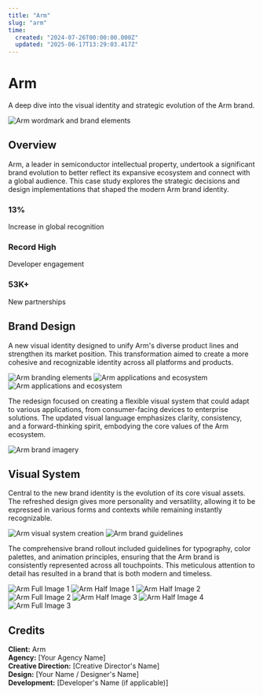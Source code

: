```yaml
---
title: "Arm"
slug: "arm"
time:
  created: "2024-07-26T00:00:00.000Z"
  updated: "2025-06-17T13:29:03.417Z"
---
```


# Arm

A deep dive into the visual identity and strategic evolution of the Arm brand.

<Image src="https://raw.githubusercontent.com/maxmcisted7/Nova/main/Screenshot%202025-06-16%20at%2008.28.50.png" alt="Arm wordmark and brand elements" variant="full" />

## Overview

Arm, a leader in semiconductor intellectual property, undertook a significant brand evolution to better reflect its expansive ecosystem and connect with a global audience. This case study explores the strategic decisions and design implementations that shaped the modern Arm brand identity.

<div className="grid grid-cols-1 md:grid-cols-3 gap-8 my-16">
  <div className="flex flex-col">
    <h3 className="text-2xl font-bold text-shiki-blue-light dark:text-shiki-blue-dark">13%</h3>
    <p className="text-muted">Increase in global recognition</p>
  </div>
  <div className="flex flex-col">
    <h3 className="text-2xl font-bold text-shiki-blue-light dark:text-shiki-blue-dark">Record High</h3>
    <p className="text-muted">Developer engagement</p>
  </div>
  <div className="flex flex-col">
    <h3 className="text-2xl font-bold text-shiki-blue-light dark:text-shiki-blue-dark">53K+</h3>
    <p className="text-muted">New partnerships</p>
  </div>
</div>

## Brand Design

A new visual identity designed to unify Arm's diverse product lines and strengthen its market position. This transformation aimed to create a more cohesive and recognizable identity across all platforms and products.

<Image src="https://raw.githubusercontent.com/maxmcisted7/Nova/main/Screenshot%202025-06-16%20at%2008.28.50.png" alt="Arm branding elements" variant="full" />

<ImageGroup className="grid grid-cols-1 md:grid-cols-2 gap-8">
  <Image src="https://raw.githubusercontent.com/maxmcisted7/Nova/main/Screenshot%202025-06-16%20at%2008.28.50.png" alt="Arm applications and ecosystem" fill />
  <Image src="https://raw.githubusercontent.com/maxmcisted7/Nova/main/Screenshot%202025-06-16%20at%2008.28.50.png" alt="Arm applications and ecosystem" fill />
</ImageGroup>

The redesign focused on creating a flexible visual system that could adapt to various applications, from consumer-facing devices to enterprise solutions. The updated visual language emphasizes clarity, consistency, and a forward-thinking spirit, embodying the core values of the Arm ecosystem.

<Image src="https://raw.githubusercontent.com/maxmcisted7/Nova/main/Screenshot%202025-06-16%20at%2008.28.50.png" alt="Arm brand imagery" variant="full" />

## Visual System

Central to the new brand identity is the evolution of its core visual assets. The refreshed design gives more personality and versatility, allowing it to be expressed in various forms and contexts while remaining instantly recognizable.

<ImageGroup className="grid grid-cols-1 md:grid-cols-2 gap-8">
  <Image src="https://raw.githubusercontent.com/maxmcisted7/Nova/main/Screenshot%202025-06-16%20at%2008.28.50.png" alt="Arm visual system creation" fill />
  <Image src="https://raw.githubusercontent.com/maxmcisted7/Nova/main/Screenshot%202025-06-16%20at%2008.28.50.png" alt="Arm brand guidelines" fill />
</ImageGroup>

The comprehensive brand rollout included guidelines for typography, color palettes, and animation principles, ensuring that the Arm brand is consistently represented across all touchpoints. This meticulous attention to detail has resulted in a brand that is both modern and timeless.

<Image src="https://raw.githubusercontent.com/maxmcisted7/Nova/main/Screenshot%202025-06-16%20at%2008.28.50.png" alt="Arm Full Image 1" variant="full" />

<ImageGroup className="grid grid-cols-1 md:grid-cols-2 gap-8">
  <Image src="https://raw.githubusercontent.com/maxmcisted7/Nova/main/Screenshot%202025-06-16%20at%2008.28.50.png" alt="Arm Half Image 1" fill />
  <Image src="https://raw.githubusercontent.com/maxmcisted7/Nova/main/Screenshot%202025-06-16%20at%2008.28.50.png" alt="Arm Half Image 2" fill />
</ImageGroup>

<Image src="https://raw.githubusercontent.com/maxmcisted7/Nova/main/Screenshot%202025-06-16%20at%2008.28.50.png" alt="Arm Full Image 2" variant="full" />

<ImageGroup className="grid grid-cols-1 md:grid-cols-2 gap-8">
  <Image src="https://raw.githubusercontent.com/maxmcisted7/Nova/main/Screenshot%202025-06-16%20at%2008.28.50.png" alt="Arm Half Image 3" fill />
  <Image src="https://raw.githubusercontent.com/maxmcisted7/Nova/main/Screenshot%202025-06-16%20at%2008.28.50.png" alt="Arm Half Image 4" fill />
</ImageGroup>

<Image src="https://raw.githubusercontent.com/maxmcisted7/Nova/main/Screenshot%202025-06-16%20at%2008.28.50.png" alt="Arm Full Image 3" variant="full" />

## Credits

**Client:** Arm  
**Agency:** [Your Agency Name]  
**Creative Direction:** [Creative Director's Name]  
**Design:** [Your Name / Designer's Name]  
**Development:** [Developer's Name (if applicable)] 